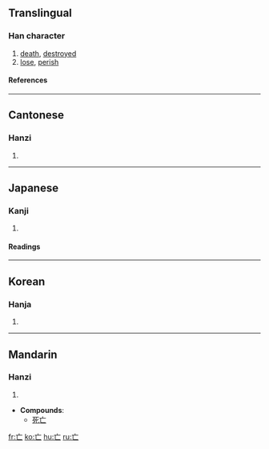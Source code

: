 {{see|亾}}<!-- may be replaced by zh-forms -->

==Translingual==
===Han character===
{{Han char|rad=亠|as=01|sn=3|four=0071<sub>0</sub>|canj=卜女 (YV)}}
# [[death]], [[destroyed]]
# [[lose]], [[perish]]
====References====
{{Han ref|kx=0088.030|dkj=00287|dj=0184.130|hdz=10279.050|uh=4EA1|ud=20129|bh=A460|bd=42080}}
----
==Cantonese==
===Hanzi===
{{yue-hanzi|jyut=|y=mong4, mou4}}
# {{defn|Cantonese}}
----
==Japanese==
===Kanji===
{{ja-kanji|grade=|rs=亠01}}
# {{defn|Japanese}}
====Readings====
{{ja-readings|on=[[ぼう]] (bō), [[もう]] (mō)|kun=[[ない]] (nai), [[なくなる]] (nakunaru), [[ほろびる]] (horobiru)}}
----
==Korean==
===Hanja===
{{ko-hanja|hangeul=[[망]], [[무]]|rv=mang, mu|mr=mang, mu}}
# {{defn|Korean}}
----
==Mandarin==
===Hanzi===
{{cmn-hanzi|pin=[[wáng]] (wang2)|wg=wang<sup>2</sup>}}
# {{defn|Mandarin}}

* '''Compounds''':
**[[死亡]]

[[fr:亡]]
[[ko:亡]]
[[hu:亡]]
[[ru:亡]]